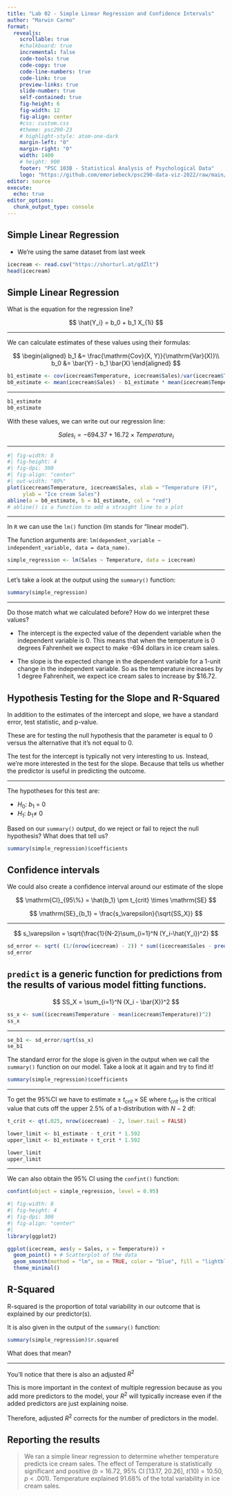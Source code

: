 ```yaml
---
title: "Lab 02 - Simple Linear Regression and Confidence Intervals"
author: "Marwin Carmo"
format: 
  revealjs:
    scrollable: true
    #chalkboard: true
    incremental: false
    code-tools: true
    code-copy: true
    code-line-numbers: true
    code-link: true
    preview-links: true
    slide-number: true
    self-contained: true
    fig-height: 6
    fig-width: 12
    fig-align: center
    #css: custom.css
    #theme: psc290-23
    # highlight-style: atom-one-dark
    margin-left: "0"
    margin-right: "0"
    width: 1400
    # height: 900
    footer: "PSC 103B - Statistical Analysis of Psychological Data"
    logo: "https://github.com/emoriebeck/psc290-data-viz-2022/raw/main/01-week1-intro/02-code/02-images/ucdavis_logo_blue.png"
editor: source
execute: 
  echo: true
editor_options: 
  chunk_output_type: console
---
```


## Simple Linear Regression

- We're using the same dataset from last week

```r
icecream <- read.csv("https://shorturl.at/qdZlt")
head(icecream)
```

## Simple Linear Regression

What is the equation for the regression line?

$$
\hat{Y_i} = b_0 + b_1 X_{1i}
$$

---

We can calculate estimates of these values using
their formulas:

$$
\begin{aligned}
b_1 &= \frac{\mathrm{Cov}(X, Y)}{\mathrm{Var}(X)}\\
b_0 &= \bar{Y} - b_1 \bar{X}
\end{aligned}
$$

```r
b1_estimate <- cov(icecream$Temperature, icecream$Sales)/var(icecream$Temperature)
b0_estimate <- mean(icecream$Sales) - b1_estimate * mean(icecream$Temperature)
```

---

```r
b1_estimate
b0_estimate
```


With these values, we can write out our regression line:

$$
Sales_i = -694.37 + 16.72 \times Temperature_i
$$

---

```r
#| fig-width: 8
#| fig-height: 4
#| fig-dpi: 300
#| fig-align: "center"
#| out-width: "80%"
plot(icecream$Temperature, icecream$Sales, xlab = "Temperature (F)", 
     ylab = "Ice cream Sales")
abline(a = b0_estimate, b = b1_estimate, col = "red") 
# abline() is a function to add a straight line to a plot
```

---

In `R` we can use the `lm()` function (lm stands for "linear model").

The function arguments are: `lm(dependent_variable ~ independent_variable, data = data_name)`.


```r
simple_regression <- lm(Sales ~ Temperature, data = icecream)
```

---

Let's take a look at the output using the `summary()` function:

```r
summary(simple_regression)
```

---

Do those match what we calculated before? How do we interpret these values?

::: {.incremental}
- The intercept is the expected value of the dependent variable
when the independent variable is 0. This means that when the temperature is 0 degrees Fahrenheit
we expect to make -694 dollars in ice cream sales.

- The slope is the expected change in the dependent variable
for a 1-unit change in the independent variable.
So as the temperature increases by 1 degree Fahrenheit, we
expect ice cream sales to increase by $16.72.
:::

## Hypothesis Testing for the Slope and R-Squared

In addition to the estimates of the
intercept and slope, we have a standard error, test statistic,
and p-value.

These are for testing the null hypothesis that
the parameter is equal to 0 versus the alternative
that it's not equal to 0.

The test for the intercept is typically not very interesting to us.
Instead, we're more interested in the test for the slope.
Because that tells us whether the predictor is useful
in predicting the outcome.

---

The hypotheses for this test are:

- $H_0$: $b_1$ = 0
- $H_1$: $b_1 \neq$ 0

Based on our `summary()` output, do we reject or fail to reject the null hypothesis? What does that tell us?

```r
summary(simple_regression)$coefficients
```

## Confidence intervals

We could also create a confidence interval around our estimate of the slope

$$
\mathrm{CI}_{95\%} = \hat{b_1} \pm t_{crit} \times \mathrm{SE}
$$

$$
\mathrm{SE}_{b_1} = \frac{s_\varepsilon}{\sqrt{SS_X}}
$$

---

$$
s_\varepsilon = \sqrt{\frac{1}{N-2}\sum_{i=1}^N (Y_i-\hat{Y_i})^2}
$$

```r
sd_error <- sqrt( (1/(nrow(icecream) - 2)) * sum((icecream$Sales - predict(simple_regression))^2) )
sd_error
```

`predict`  is a generic function for predictions from the results of various model fitting functions.
---

$$
SS_X = \sum_{i=1}^N (X_i - \bar{X})^2
$$

```r
ss_x <- sum((icecream$Temperature - mean(icecream$Temperature))^2)
ss_x
```

---

```r
se_b1 <- sd_error/sqrt(ss_x)
se_b1
```

The standard error for the slope is given in the output when we call the `summary()` function on our model. Take a look at it again and try to find it!

::: fragment
```r
summary(simple_regression)$coefficients
```
:::

---

To get the 95%CI we have to estimate $\pm \ t_{crit} \times \mathrm{SE}$ where $t_{crit}$ is the critical value that cuts off the upper 2.5% of a t-distribution with $N - 2$ df:

```r
t_crit <- qt(.025, nrow(icecream) - 2, lower.tail = FALSE)

lower_limit <- b1_estimate - t_crit * 1.592
upper_limit <- b1_estimate + t_crit * 1.592

lower_limit
upper_limit
```

---

We can also obtain the 95% CI using the `confint()` function:

```r
confint(object = simple_regression, level = 0.95)
```

```r
#| fig-width: 8
#| fig-height: 4
#| fig-dpi: 300
#| fig-align: "center"
#| 
library(ggplot2)

ggplot(icecream, aes(y = Sales, x = Temperature)) +
  geom_point() + # Scatterplot of the data
  geom_smooth(method = "lm", se = TRUE, color = "blue", fill = "lightblue") +
  theme_minimal()
```


## R-Squared

R-squared is the proportion of total variability in our
outcome that is explained by our predictor(s).

It is also given in the output of the `summary()` function:

```r
summary(simple_regression)$r.squared
```

What does that mean?

--- 

You'll notice that there is also an adjusted $R^2$

This is more important in the context of multiple regression
because as you add more predictors to the model, your
$R^2$ will typically increase even if the added predictors
are just explaining noise.

Therefore, adjusted $R^2$ corrects
for the number of predictors in the model.

## Reporting the results

> We ran a simple linear regression to determine whether temperature predicts ice cream sales.
The effect of Temperature is statistically significant and positive (*b* = 16.72, 95% CI
[13.17, 20.26], *t*(10) = 10.50, *p* < .001). Temperature
explained 91.68% of the total variability in ice cream sales.